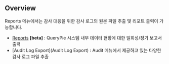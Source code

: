 ## Overview
Reports 메뉴에서는 감사 대응을 위한 감사 로그의 원본 파일 추출 및 리포트 출력이 가능합니다.

* [Reports](Reports) **[beta]** : QueryPie 시스템 내부 데이터 현황에 대한 일회성/정기 보고서 출력
* [Audit Log Export](Audit Log Export) : Audit 메뉴에서 제공하고 있는 다양한 감사 로그 파일 추출
